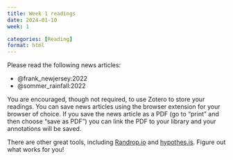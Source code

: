 ```yaml
---
title: Week 1 readings
date: 2024-01-10
week: 1

categories: [Reading]
format: html
---
```


Please read the following news articles:

- @frank_newjersey:2022
- @sommer_rainfall:2022

You are encouraged, though not required, to use Zotero to store your readings.
You can save news articles using the browser extension for your browser of choice.
If you save the news article as a PDF (go to "print" and then choose "save as PDF") you can link the PDF to your library and your annotations will be saved.

There are other great tools, including [Randrop.io](https://raindrop.io) and [hypothes.is](https://hypothes.is/).
Figure out what works for you!


